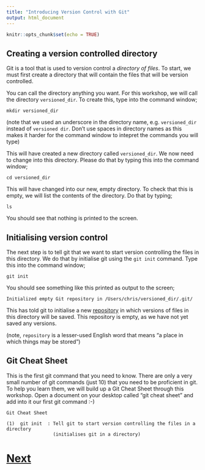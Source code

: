```yaml
---
title: "Introducing Version Control with Git"
output: html_document
---
```


```r
knitr::opts_chunk$set(echo = TRUE)
```

## Creating a version controlled directory

Git is a tool that is used to version control a *directory of files*. To start, we
must first create a directory that will contain the files that will be version controlled.

You can call the directory anything you want. For this workshop, we will call
the directory `versioned_dir`. To create this, type into the command window;

```
mkdir versioned_dir
```

(note that we used an underscore in the directory name, e.g. `versioned_dir`
instead of `versioned dir`. Don't use spaces in directory names as this makes
it harder for the command window to intepret the commands you will type)

This will have created a new directory called `versioned_dir`. We now need to change 
into this directory. Please do that by typing this into the command window;

```
cd versioned_dir
```

This will have changed into our new, empty directory. To check that this is empty,
we will list the contents of the directory. Do that by typing;

```
ls
```

You should see that nothing is printed to the screen.

## Initialising version control

The next step is to tell git that we want to start version controlling the files in this
directory. We do that by initialise git using the `git init` command. Type this into the 
command window;

```
git init
```

You should see something like this printed as output to the screen;

```
Initialized empty Git repository in /Users/chris/versioned_dir/.git/
```

This has told git to initialise a new [repository](https://dictionary.cambridge.org/dictionary/english/repository) in which versions of files in this directory will be saved. This repository
is empty, as we have not yet saved any versions.

(note, `repository` is a lesser-used English word that means "a place in which things
may be stored")

## Git Cheat Sheet

This is the first git command that you need to know. There are only a very small number
of git commands (just 10) that you need to be proficient in git. To help you learn them, we will
build up a Git Cheat Sheet through this workshop. Open a document on your desktop called
"git cheat sheet" and add into it our first git command :-)

```
Git Cheat Sheet

(1)  git init  : Tell git to start version controlling the files in a directory
                 (initialises git in a directory)
```

# [Next](adding.html)
